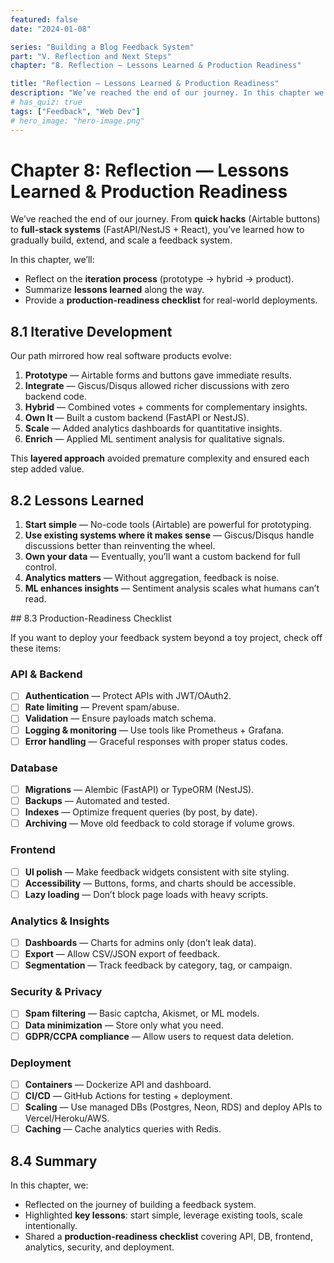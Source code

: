 ```yaml
---
featured: false
date: "2024-01-08"

series: "Building a Blog Feedback System"
part: "V. Reflection and Next Steps"
chapter: "8. Reflection — Lessons Learned & Production Readiness"

title: "Reflection — Lessons Learned & Production Readiness"
description: "We’ve reached the end of our journey. In this chapter we're going to reflect on our process, summarize lessons learned and present a checklist to make our solution production ready for the real world."
# has_quiz: true
tags: ["Feedback", "Web Dev"]
# hero_image: "hero-image.png"
---
```


# Chapter 8: Reflection — Lessons Learned & Production Readiness

We’ve reached the end of our journey.
From **quick hacks** (Airtable buttons) to **full-stack systems** (FastAPI/NestJS + React), you’ve learned how to gradually build, extend, and scale a feedback system.

In this chapter, we’ll:

- Reflect on the **iteration process** (prototype → hybrid → product).
- Summarize **lessons learned** along the way.
- Provide a **production-readiness checklist** for real-world deployments.

## 8.1 Iterative Development

Our path mirrored how real software products evolve:

1. **Prototype** — Airtable forms and buttons gave immediate results.
2. **Integrate** — Giscus/Disqus allowed richer discussions with zero backend code.
3. **Hybrid** — Combined votes + comments for complementary insights.
4. **Own It** — Built a custom backend (FastAPI or NestJS).
5. **Scale** — Added analytics dashboards for quantitative insights.
6. **Enrich** — Applied ML sentiment analysis for qualitative signals.

This **layered approach** avoided premature complexity and ensured each step added value.

## 8.2 Lessons Learned

1. **Start simple** — No-code tools (Airtable) are powerful for prototyping.
2. **Use existing systems where it makes sense** — Giscus/Disqus handle discussions better than reinventing the wheel.
3. **Own your data** — Eventually, you’ll want a custom backend for full control.
4. **Analytics matters** — Without aggregation, feedback is noise.
5. **ML enhances insights** — Sentiment analysis scales what humans can’t read.

<div style={{ backgroundColor: 'var(--surface2)', margin: '1.25rem 0', padding: '1.5rem 1.25rem 1.5rem 2rem', borderRadius: '0.25rem' }}>
## 8.3 Production-Readiness Checklist

If you want to deploy your feedback system beyond a toy project, check off these items:

### API & Backend

- [ ] **Authentication** — Protect APIs with JWT/OAuth2.
- [ ] **Rate limiting** — Prevent spam/abuse.
- [ ] **Validation** — Ensure payloads match schema.
- [ ] **Logging & monitoring** — Use tools like Prometheus + Grafana.
- [ ] **Error handling** — Graceful responses with proper status codes.

### Database

- [ ] **Migrations** — Alembic (FastAPI) or TypeORM (NestJS).
- [ ] **Backups** — Automated and tested.
- [ ] **Indexes** — Optimize frequent queries (by post, by date).
- [ ] **Archiving** — Move old feedback to cold storage if volume grows.

### Frontend

- [ ] **UI polish** — Make feedback widgets consistent with site styling.
- [ ] **Accessibility** — Buttons, forms, and charts should be accessible.
- [ ] **Lazy loading** — Don’t block page loads with heavy scripts.

### Analytics & Insights

- [ ] **Dashboards** — Charts for admins only (don’t leak data).
- [ ] **Export** — Allow CSV/JSON export of feedback.
- [ ] **Segmentation** — Track feedback by category, tag, or campaign.

### Security & Privacy

- [ ] **Spam filtering** — Basic captcha, Akismet, or ML models.
- [ ] **Data minimization** — Store only what you need.
- [ ] **GDPR/CCPA compliance** — Allow users to request data deletion.

### Deployment

- [ ] **Containers** — Dockerize API and dashboard.
- [ ] **CI/CD** — GitHub Actions for testing + deployment.
- [ ] **Scaling** — Use managed DBs (Postgres, Neon, RDS) and deploy APIs to Vercel/Heroku/AWS.
- [ ] **Caching** — Cache analytics queries with Redis.

</div>

## 8.4 Summary

In this chapter, we:

- Reflected on the journey of building a feedback system.
- Highlighted **key lessons**: start simple, leverage existing tools, scale intentionally.
- Shared a **production-readiness checklist** covering API, DB, frontend, analytics, security, and deployment.
